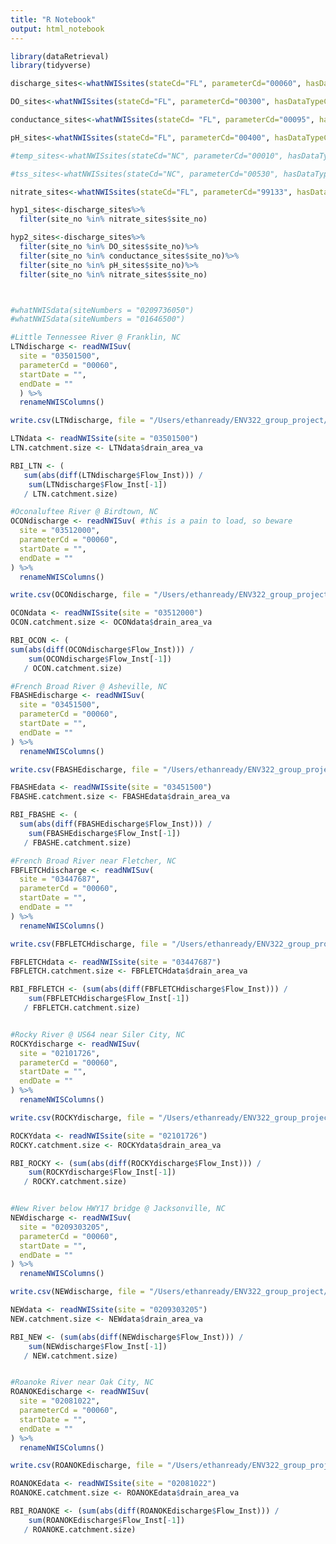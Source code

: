 ```yaml
---
title: "R Notebook"
output: html_notebook
---
```




```r
library(dataRetrieval)
library(tidyverse)

discharge_sites<-whatNWISsites(stateCd="FL", parameterCd="00060", hasDataTypeCd="iv")

DO_sites<-whatNWISsites(stateCd="FL", parameterCd="00300", hasDataTypeCd="iv")

conductance_sites<-whatNWISsites(stateCd= "FL", parameterCd="00095", hasDataTypeCd="iv")

pH_sites<-whatNWISsites(stateCd="FL", parameterCd="00400", hasDataTypeCd="iv")

#temp_sites<-whatNWISsites(stateCd="NC", parameterCd="00010", hasDataTypeCd="iv")

#tss_sites<-whatNWISsites(stateCd="NC", parameterCd="00530", hasDataTypeCd="iv")

nitrate_sites<-whatNWISsites(stateCd="FL", parameterCd="99133", hasDataTypeCd="iv")

hyp1_sites<-discharge_sites%>%
  filter(site_no %in% nitrate_sites$site_no)

hyp2_sites<-discharge_sites%>%
  filter(site_no %in% DO_sites$site_no)%>%
  filter(site_no %in% conductance_sites$site_no)%>%
  filter(site_no %in% pH_sites$site_no)%>%
  filter(site_no %in% nitrate_sites$site_no)



#whatNWISdata(siteNumbers = "0209736050")
#whatNWISdata(siteNumbers = "01646500")
```

```r
#Little Tennessee River @ Franklin, NC
LTNdischarge <- readNWISuv( 
  site = "03501500", 
  parameterCd = "00060",
  startDate = "", 
  endDate = ""
  ) %>% 
  renameNWISColumns()

write.csv(LTNdischarge, file = "/Users/ethanready/ENV322_group_project/LTNdischarge.csv")

LTNdata <- readNWISsite(site = "03501500")
LTN.catchment.size <- LTNdata$drain_area_va

RBI_LTN <- (
   sum(abs(diff(LTNdischarge$Flow_Inst))) / 
    sum(LTNdischarge$Flow_Inst[-1])
   / LTN.catchment.size)

#Oconaluftee River @ Birdtown, NC 
OCONdischarge <- readNWISuv( #this is a pain to load, so beware
  site = "03512000",
  parameterCd = "00060",
  startDate = "",
  endDate = ""
) %>%
  renameNWISColumns()

write.csv(OCONdischarge, file = "/Users/ethanready/ENV322_group_project/OCONdischarge.csv")

OCONdata <- readNWISsite(site = "03512000")
OCON.catchment.size <- OCONdata$drain_area_va

RBI_OCON <- (
sum(abs(diff(OCONdischarge$Flow_Inst))) /
    sum(OCONdischarge$Flow_Inst[-1])
   / OCON.catchment.size)

#French Broad River @ Asheville, NC
FBASHEdischarge <- readNWISuv(
  site = "03451500",
  parameterCd = "00060",
  startDate = "",
  endDate = ""
) %>%
  renameNWISColumns()

write.csv(FBASHEdischarge, file = "/Users/ethanready/ENV322_group_project/FBASHEdischarge.csv")

FBASHEdata <- readNWISsite(site = "03451500")
FBASHE.catchment.size <- FBASHEdata$drain_area_va

RBI_FBASHE <- (
  sum(abs(diff(FBASHEdischarge$Flow_Inst))) /
    sum(FBASHEdischarge$Flow_Inst[-1])
   / FBASHE.catchment.size)

#French Broad River near Fletcher, NC
FBFLETCHdischarge <- readNWISuv(
  site = "03447687",
  parameterCd = "00060",
  startDate = "",
  endDate = ""
) %>%
  renameNWISColumns()

write.csv(FBFLETCHdischarge, file = "/Users/ethanready/ENV322_group_project/FBFLETCHdischarge.csv")

FBFLETCHdata <- readNWISsite(site = "03447687")
FBFLETCH.catchment.size <- FBFLETCHdata$drain_area_va

RBI_FBFLETCH <- (sum(abs(diff(FBFLETCHdischarge$Flow_Inst))) /
    sum(FBFLETCHdischarge$Flow_Inst[-1])
   / FBFLETCH.catchment.size)


#Rocky River @ US64 near Siler City, NC
ROCKYdischarge <- readNWISuv(
  site = "02101726",
  parameterCd = "00060",
  startDate = "",
  endDate = ""
) %>%
  renameNWISColumns()

write.csv(ROCKYdischarge, file = "/Users/ethanready/ENV322_group_project/ROCKYdischarge.csv")

ROCKYdata <- readNWISsite(site = "02101726")
ROCKY.catchment.size <- ROCKYdata$drain_area_va

RBI_ROCKY <- (sum(abs(diff(ROCKYdischarge$Flow_Inst))) /
    sum(ROCKYdischarge$Flow_Inst[-1])
   / ROCKY.catchment.size)


#New River below HWY17 bridge @ Jacksonville, NC
NEWdischarge <- readNWISuv(
  site = "0209303205",
  parameterCd = "00060",
  startDate = "",
  endDate = ""
) %>%
  renameNWISColumns()

write.csv(NEWdischarge, file = "/Users/ethanready/ENV322_group_project/NEWdischarge.csv")

NEWdata <- readNWISsite(site = "0209303205")
NEW.catchment.size <- NEWdata$drain_area_va

RBI_NEW <- (sum(abs(diff(NEWdischarge$Flow_Inst))) /
    sum(NEWdischarge$Flow_Inst[-1])
   / NEW.catchment.size)


#Roanoke River near Oak City, NC
ROANOKEdischarge <- readNWISuv(
  site = "02081022",
  parameterCd = "00060",
  startDate = "",
  endDate = ""
) %>%
  renameNWISColumns()

write.csv(ROANOKEdischarge, file = "/Users/ethanready/ENV322_group_project/ROANOKEdischarge.csv")

ROANOKEdata <- readNWISsite(site = "02081022")
ROANOKE.catchment.size <- ROANOKEdata$drain_area_va

RBI_ROANOKE <- (sum(abs(diff(ROANOKEdischarge$Flow_Inst))) /
    sum(ROANOKEdischarge$Flow_Inst[-1])
   / ROANOKE.catchment.size)
```

